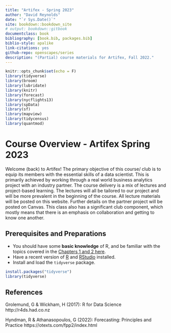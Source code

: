 ```yaml
--- 
title: "Artifex - Spring 2023"
author: "David Reynolds"
date: "`r Sys.Date()`"
site: bookdown::bookdown_site
# output: bookdown::gitbook
documentclass: book
bibliography: [book.bib, packages.bib]
biblio-style: apalike
link-citations: yes
github-repo: openscapes/series
description: "(Partial) course materials for Artifex, Fall 2022."
---
```


```r
knitr::opts_chunk$set(echo = F)
library(tidyverse)
library(broom)
library(lubridate)
library(knitr)
library(forecast)
library(nycflights13)
library(spData)
library(sf)
library(mapview)
library(tidycensus)
library(quantmod)
```

# Course Overview - Artifex Spring 2023 {-}

Welcome (back) to Artifex! The primary objective of this course/ club is to equip its members with the essential skills of a data scientist. This is primarily achieved by working through a real world business analytics project with an industry partner. The course delivery is a mix of lectures and project-based learning. The lectures will all be tailored to our project and will be more prevalent in the beginning of the course. All lecture materials will be posted on this website. Further details on the partner project will be posted on Canvas. This class also has a significant club component, which mostly means that there is an emphasis on collaboration and getting to know one another.

## Prerequisites and Preparations {-}

- You should have some **basic knowledge** of R, and be familiar with the topics covered in the [Chapters 1 and 2 here](https://cengel.github.io/R-intro/).
- Have a recent version of [R](https://cran.r-project.org/) and [RStudio](https://www.rstudio.com/) installed. 
- Install and load the `tidyverse` package.

```r
install.packages("tidyverse")  
library(tidyverse)
```


## References {-}

Grolemund, G & Wickham, H (2017): R for Data Science http://r4ds.had.co.nz

Hyndman, R & Athanasopoulos, G (2022): Forecasting: Principles and Practice https://otexts.com/fpp2/index.html

